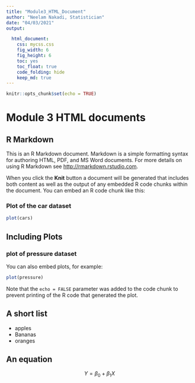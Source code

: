 ```yaml
---
title: "Module3_HTML_Document"
author: "Neelam Nakadi, Statistician"
date: "04/03/2021"
output:

  html_document:
    css: mycss.css
    fig_width: 6
    fig_height: 6
    toc: yes
    toc_float: true
    code_folding: hide
    keep_md: true
---
```


```r
knitr::opts_chunk$set(echo = TRUE)
```

# Module 3 HTML documents

## R Markdown {#nextsteps .emphasized}

This is an R Markdown document. Markdown is a simple formatting syntax for authoring HTML, PDF, and MS Word documents. For more details on using R Markdown see <http://rmarkdown.rstudio.com>.

When you click the **Knit** button a document will be generated that includes both content as well as the output of any embedded R code chunks within the document. You can embed an R code chunk like this:

### Plot of the car dataset
```r
plot(cars)
```

## Including Plots

### plot of pressure dataset

You can also embed plots, for example:

```r
plot(pressure)
```

Note that the `echo = FALSE` parameter was added to the code chunk to prevent printing of the R code that generated the plot.

## A short list

* apples
* Bananas
* oranges

## An equation

$$ Y = \beta_0 + \beta_1X $$
